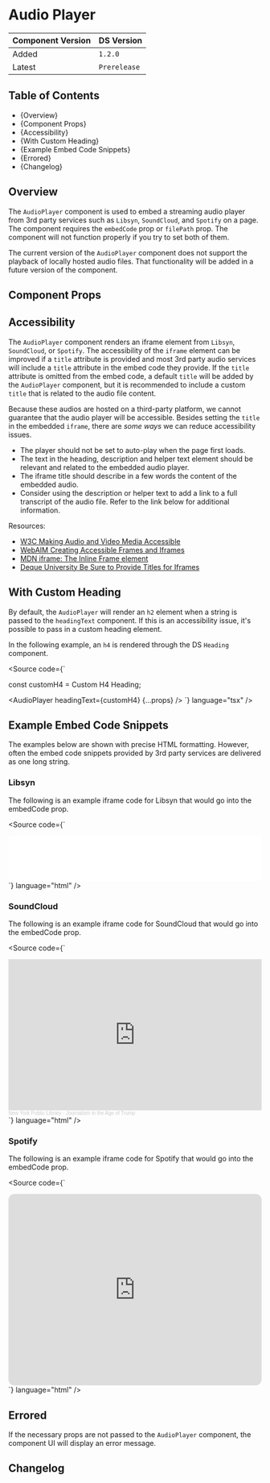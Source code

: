 

<Meta of={AudioPlayerStories} />

# Audio Player

| Component Version | DS Version   |
| ----------------- | ------------ |
| Added             | `1.2.0`      |
| Latest            | `Prerelease` |

## Table of Contents

- {<Link href="#overview" target="_self">Overview</Link>}
- {<Link href="#component-props" target="_self">Component Props</Link>}
- {<Link href="#accessibility" target="_self">Accessibility</Link>}
- {<Link href="#with-custom-heading" target="_self">With Custom Heading</Link>}
- {<Link href="#example-embed-code-snippets" target="_self">Example Embed Code Snippets</Link>}
- {<Link href="#errored" target="_self">Errored</Link>}
- {<Link href="#changelog" target="_self">Changelog</Link>}

## Overview

The `AudioPlayer` component is used to embed a streaming audio player from 3rd
party services such as `Libsyn`, `SoundCloud`, and `Spotify` on a page. The
component requires the `embedCode` prop or `filePath` prop. The component will
not function properly if you try to set both of them.

The current version of the `AudioPlayer` component does not support the playback
of locally hosted audio files. That functionality will be added in a future
version of the component.

## Component Props

<Canvas of={AudioPlayerStories.WithControls} />

<ArgTypes of={AudioPlayerStories.WithControls} />

## Accessibility

The `AudioPlayer` component renders an iframe element from `Libsyn`,
`SoundCloud`, or `Spotify`. The accessibility of the `iframe` element can be
improved if a `title` attribute is provided and most 3rd party audio services
will include a `title` attribute in the embed code they provide. If the `title`
attribute is omitted from the embed code, a default `title` will be added by the
`AudioPlayer` component, but it is recommended to include a custom `title` that
is related to the audio file content.

Because these audios are hosted on a third-party platform, we cannot guarantee
that the audio player will be accessible. Besides setting the `title` in the
embedded `iframe`, there are _some ways_ we can reduce accessibility issues.

- The player should not be set to auto-play when the page first loads.
- The text in the heading, description and helper text element should be
  relevant and related to the embedded audio player.
- The iframe title should describe in a few words the content of the embedded
  audio.
- Consider using the description or helper text to add a link to a full
  transcript of the audio file. Refer to the link below for additional
  information.

Resources:

- [W3C Making Audio and Video Media Accessible](https://www.w3.org/WAI/media/av/)
- [WebAIM Creating Accessible Frames and Iframes](https://webaim.org/techniques/frames/)
- [MDN iframe: The Inline Frame element](https://developer.mozilla.org/en-US/docs/Web/HTML/Element/iframe)
- [Deque University Be Sure to Provide Titles for Iframes](https://dequeuniversity.com/tips/provide-iframe-titles)

## With Custom Heading

By default, the `AudioPlayer` will render an `h2` element when a string is
passed to the `headingText` component. If this is an accessibility issue, it's
possible to pass in a custom heading element.

In the following example, an `h4` is rendered through the DS `Heading` component.

<Source
  code={`

const customH4 = <Heading level="h4">Custom H4 Heading</Heading>;

<AudioPlayer headingText={customH4} {...props} />
`} language="tsx" />

<Canvas of={AudioPlayerStories.WithCustomHeading} />

## Example Embed Code Snippets

The examples below are shown with precise HTML formatting. However, often the
embed code snippets provided by 3rd party services are delivered as one long
string.

### Libsyn

The following is an example iframe code for Libsyn that would go into the
embedCode prop.

<Source
  code={`
<iframe
  title="Libsyn Player"
  style="border: none"
  src="//html5-player.libsyn.com/embed/episode/id/18268511/height/90/theme/custom/thumbnail/yes/direction/backward/render-playlist/no/custom-color/87A93A/"
  height="90"
  width="100%"
  scrolling="no"
  allowfullscreen
  webkitallowfullscreen
  mozallowfullscreen
  oallowfullscreen
  msallowfullscreen
></iframe>
`}
  language="html"
/>

<Canvas of={AudioPlayerStories.LibsynExample} />

### SoundCloud

The following is an example iframe code for SoundCloud that would go into the
embedCode prop.

<Source
  code={`
<iframe
  width="100%"
  height="300"
  scrolling="no"
  frameborder="no"
  src="https://w.soundcloud.com/player/?url=https%3A//api.soundcloud.com/tracks/311382449&color=%23ff5500&auto_play=false&hide_related=false&show_comments=true&show_user=true&show_reposts=false&show_teaser=true&visual=true"
></iframe>
<div
  style="font-size: 10px; color: #cccccc;line-break: anywhere;word-break: normal;overflow: hidden;white-space: nowrap;text-overflow: ellipsis; font-family: Interstate,Lucida Grande,Lucida Sans Unicode,Lucida Sans,Garuda,Verdana,Tahoma,sans-serif;font-weight: 100;"
>
  <a
    href="https://soundcloud.com/nypl"
    title="New York Public Library"
    target="_blank"
    style="color: #cccccc; text-decoration: none;"
    >New York Public Library</a
  >
  ·
  <a
    href="https://soundcloud.com/nypl/journalism-in-the-age-of-trump"
    title="Journalism in the Age of Trump"
    target="_blank"
    style="color: #cccccc; text-decoration: none;"
    >Journalism in the Age of Trump</a
  >
</div>
`}
  language="html"
/>

<Canvas of={AudioPlayerStories.SoundcloudExample} />

### Spotify

The following is an example iframe code for Spotify that would go into the
embedCode prop.

<Source
  code={`
<iframe
  style="border-radius:12px"
  src="https://open.spotify.com/embed/playlist/37i9dQZF1DX0uqkwkR49kK?utm_source=generator"
  width="100%"
  height="380"
  frameborder="0"
  allowfullscreen=""
  allow="clipboard-write; encrypted-media; fullscreen; picture-in-picture"
></iframe>
`}
  language="html"
/>

<Canvas of={AudioPlayerStories.SpotifyExample} />

## Errored

If the necessary props are not passed to the `AudioPlayer` component, the
component UI will display an error message.

<Canvas of={AudioPlayerStories.ErroredExample} />

## Changelog

<ComponentChangelogTable changelogData={changelogData} />
